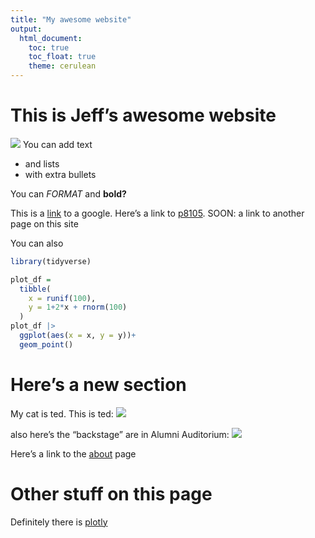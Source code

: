 ```yaml
---
title: "My awesome website"
output: 
  html_document:
    toc: true
    toc_float: true
    theme: cerulean
---
```


# This is Jeff's awesome website

![](https://media.giphy.com/media/drXGoW1iudhKw/giphy.gif)
You can add text

* and lists
* with extra bullets

You can *FORMAT* and **bold?**

This  is a [link](https://www.google.com) to a google.
Here's a link to [p8105](https://p8105.com). SOON: a link to another page on this site

You can also 

```r
library(tidyverse)

plot_df = 
  tibble(
    x = runif(100),
    y = 1+2*x + rnorm(100)
  )
plot_df |>
  ggplot(aes(x = x, y = y))+
  geom_point()
```
# Here's a new section
My cat is ted. This is ted: 
![](images/ted.jpg) 

also here's the "backstage" are in Alumni Auditorium:
![](images/backstage.jpg)

Here's a link to the [about](About.html) page

# Other stuff on this page

Definitely there is [plotly](plotly.html)

